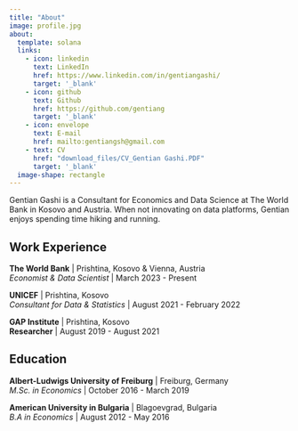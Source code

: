 ```yaml
---
title: "About"
image: profile.jpg
about:
  template: solana
  links:
    - icon: linkedin
      text: LinkedIn
      href: https://www.linkedin.com/in/gentiangashi/
      target: '_blank'
    - icon: github
      text: Github
      href: https://github.com/gentiang
      target: '_blank'
    - icon: envelope
      text: E-mail
      href: mailto:gentiangsh@gmail.com
    - text: CV
      href: "download_files/CV_Gentian Gashi.PDF"
      target: '_blank'
  image-shape: rectangle
---
```


Gentian Gashi is a Consultant for Economics and Data Science at The World Bank in Kosovo and Austria. When not innovating on data platforms, Gentian enjoys spending time hiking and running.

## Work Experience

**The World Bank** \| Prishtina, Kosovo & Vienna, Austria<br> *Economist & Data Scientist* \| March 2023 - Present

**UNICEF** \| Prishtina, Kosovo<br> *Consultant for Data & Statistics* \| August 2021 - February 2022

**GAP Institute** \| Prishtina, Kosovo<br> **Researcher** \| August 2019 - August 2021

## Education

**Albert-Ludwigs University of Freiburg** \| Freiburg, Germany<br> *M.Sc. in Economics* \| October 2016 - March 2019

**American University in Bulgaria** \| Blagoevgrad, Bulgaria<br> *B.A in Economics* \| August 2012 - May 2016
